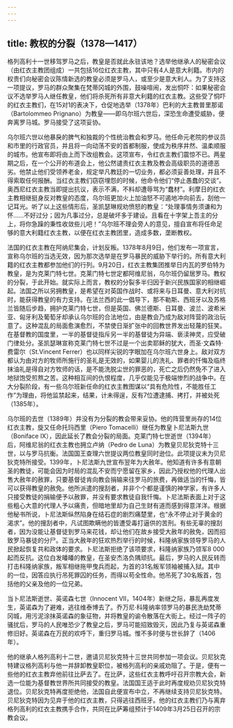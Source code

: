 ```yaml
---
---
---
```

title: 教权的分裂（1378—1417）
---




格列高利十一世移驾罗马之后，教皇是否就此永驻该地？选举他继承人的秘密会议（由红衣主教团组成）一共包括16位红衣主教，其中只有4人是意大利籍。市内的权贵们向秘密会议陈情新选的教皇必须是罗马人，或至少是意大利人。为了支持这一项提议，罗马的群众聚集在梵蒂冈城的外围，鼓噪喧闹，发出恫吓：如果秘密会议不选举罗马人继任教皇，他们将杀死所有非意大利籍的红衣主教。这些受了恫吓的红衣主教们，在15对1的表决下，仓促地选举（1378年）巴利的大主教普里那诺（Bartolommeo Prignano）为教皇——即乌尔班六世后，深恐生命遭受威胁，便奔离罗马城。罗马接受了这项妥协。

乌尔班六世以他暴戾的脾气和独裁的个性统治教会和罗马。他任命元老院的参议员和市里的行政官员，并且将一向动荡不安的首都制服，使成为秩序井然、温柔顺服的城市。他宣布即将由上而下改组教会。这项宣布，令红衣主教们震惊不已。两星期之后，在一个公开的布道会上，他公然谴责红衣主教及教会高级职员的道德恶劣。他禁止他们受领养老金，规定举凡教廷的一切业务，都必须妥善处理，并且不得索取任何报酬。当红衣主教们窃窃埋怨的时候，他命令他们“停止愚蠢的交谈”。奥西尼红衣主教当即提出抗议，表示不满，不料却遭辱骂为“蠢材”。利摩日的红衣主教相继挺身反对教皇的态度，乌尔班更加火上加油怒不可遏地冲向前去，刮他一记耳光。听了以上这些情形后，圣凯瑟琳规劝愤怒的教皇：“处理事情务须谦和为怀……不好过分；因为凡事过分，总是破坏多于建设。且看在十字架上吾主的分上，将你急躁的秉性收敛些儿吧！”乌尔班不理会旁人的意见，擅自宣布将任命足够的意大利籍红衣主教，以便在红衣主教团里，造成多数，垄断教权。

法国的红衣主教在阿纳尼集会，计划反叛。1378年8月9日，他们发布一项宣言，宣称乌尔班的当选无效，因为那次选举是在罗马暴民的威胁下举行的。所有意大利籍的红衣主教都参加他们的行列。9月20日，红衣主教集团推举日内瓦的罗伯特为教皇，是为克莱门特七世。克莱门特七世定都阿维尼翁，乌尔班仍留居罗马。教权的分裂，于此开始。就实际上而言，教权的分裂多半归因于新兴民族国家的相继崛起。法国之所以另拥教皇，是希望在对英国作战时、或将来与日耳曼、意大利对抗时，能获得教皇的有力支持。在法兰西的此一倡导下，那不勒斯、西班牙以及苏格兰皆随后步趋，拥护克莱门特七世，但是英国、佛兰德斯、日耳曼、波兰、波希米亚、匈牙利及葡萄牙却承认乌尔班的合法地位，由是教会乃成为敌对阵营的政治玩意了。这种混乱的局面愈演愈烈，不禁使日渐扩张中的回教世界发出轻蔑的狂笑。在基督教的国度里，一半的基督徒指斥另一半的基督徒为异端、亵渎神灵，应受破门律处分。圣凯瑟琳宣称克莱门特七世不过是一个出卖耶稣的犹大，而圣·文森特·费雷尔（St.Vincent Ferrer）也以同样尖锐的字眼加在乌尔班六世身上。敌对双方都认为由对方的牧师所施行的圣礼是无效的，如果婴儿的洗礼、罪者的忏悔及临终抹油礼是得自对方牧师的话，是不能洗脱尘世的罪恶的，死亡之后仍然免不了进入地狱饱受煎熬之苦。这种相互间的仇恨程度，几乎仅能见于极端惨烈的战争中。在大分裂阶段，有一些乌尔班新任命的红衣主教图谋以“具有危险性，不能胜任工作”为理由，将他监禁起来，结果，计未得逞，反有7位遭逮捕、拷打，并被处死（1385年）。

乌尔班的去世（1389年）并没有为分裂的教会带来妥协。他的阵营里尚存的14位红衣主教，旋又任命托玛西里（Piero Tomacelli）继任为教皇卜尼法斯九世（Boniface IX），因此延长了教会分裂的局面。克莱门特七世逝世（1394年）后，阿维尼翁的红衣主教也拥立卢纳（Pedro de Luna）为教皇贝尼狄克特十三世，以与罗马抗衡。法国国王查理六世提议两位教皇同时逊位。此项提议未为贝尼狄克特所接受。1399年，卜尼法斯九世宣布翌年为大赦年。他知道有许多有意朝圣的教徒，可能会因为时局的混乱不安而宁愿留在家乡，因此乃授权他的代理人出售大赦年的赦罪，只要基督徒肯向教会捐输来往罗马的旅费，再做适当的忏悔，皆可以获得教皇的赦免。他所派遣的搜刮者，并非个个都是谨慎的神学家，有许多人只接受教徒的捐输便予以赦罪，并没有要求教徒自我忏悔。卜尼法斯表面上对于这些粗心大意的代理人予以痛责，但暗地里却为自己生财有道而感到得意洋洋。根据他秘书所说，卜尼法斯纵然陷身在结石症的剧烈痛楚里，也“永不停止对于黄金的渴求”。他的搜刮者中，凡试图欺瞒他的皆遭受毒打逼供的苦刑。有些无辜的搜刮者，因为没能让基督徒到罗马来花钱，却让他们在故乡接受大赦年的赦免，因而招致罗马暴徒的分尸。正当大赦年的狂欢热烈举行的时候，科隆纳家族领导罗马的人民掀起恢复共和政体的要求。卜尼法斯拒绝了该项要求，科隆纳家族乃领军8 000起而反抗。这位白发皤皤的教皇，在圣安杰洛负隅顽抗。最后，罗马的人民反转而打击科隆纳家族，叛军相继拖甲曳兵而起，为首的31名叛军领袖被捕入狱。其中的一位，因答应执行吊死罪囚的任务，而得以苟全性命。他吊死了30名叛首，包括他的父亲及他的一位兄弟。

当卜尼法斯逝世、英诺森七世（Innocent VII，1404年）新继之际，暴乱再度发生，英诺森为了避难，逃往维泰博去了。乔万尼·科隆纳率领罗马的暴民洗劫梵蒂冈城，用污泥涂抹英诺森的象征物，并将教皇的谕令散落在大街上。经过一阵子的骚扰后，罗马的人民唯恐少了教皇之后，罗马可能招致毁灭，因此乃复与英诺森重修旧好。英诺森在万民的欢呼下，重归罗马城。惟不多时便与世长辞了（1406年）。

他的继承人格列高利十二世，邀请贝尼狄克特十三世共同参加一项会议。贝尼狄克特建议格列高利与他一并辞卸教皇职位，被格列高利的亲戚劝阻了。于是，便有一些他的红衣主教弃他前往比萨去了。在比萨，这些红衣主教呼吁召开宗教大会，新选一位能为基督教世界所共同接受的教皇。法国国王适于此时再度规劝贝尼狄克特退位。贝尼狄克特再度拒绝他，法国自此便宣布中立，不再继续支持贝尼狄克特。贝尼狄克特因为见弃于他的红衣主教，只得逃往西班牙。他的红衣主教们乃与离弃格列高利的红衣主教携手合作，共同在比萨筹组预计于1409年3月25日召开的宗教会议。